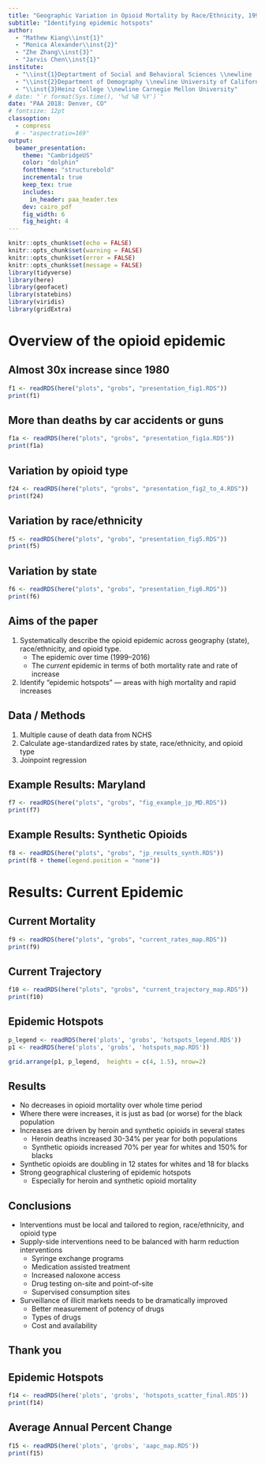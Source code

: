 ```yaml
---
title: "Geographic Variation in Opioid Mortality by Race/Ethnicity, 1999--2016"
subtitle: "Identifying epidemic hotspots"
author: 
  - "Mathew Kiang\\inst{1}"
  - "Monica Alexander\\inst{2}"
  - "Zhe Zhang\\inst{3}"
  - "Jarvis Chen\\inst{1}"
institute:
  - "\\inst{1}Deptartment of Social and Behavioral Sciences \\newline  Harvard TH Chan School of Public Health"
  - "\\inst{2}Department of Demography \\newline University of California, Berkeley"
  - "\\inst{3}Heinz College \\newline Carnegie Mellon University"
# date: "`r format(Sys.time(), '%d %B %Y')`"
date: "PAA 2018: Denver, CO"
# fontsize: 12pt
classoption: 
  - compress
  # - "aspectratio=169"
output: 
  beamer_presentation:
    theme: "CambridgeUS"
    color: "dolphin"
    fonttheme: "structurebold"
    incremental: true
    keep_tex: true
    includes:
      in_header: paa_header.tex
    dev: cairo_pdf
    fig_width: 6
    fig_height: 4
---
```


```r
knitr::opts_chunk$set(echo = FALSE)
knitr::opts_chunk$set(warning = FALSE)
knitr::opts_chunk$set(error = FALSE)
knitr::opts_chunk$set(message = FALSE)
library(tidyverse)
library(here)
library(geofacet)
library(statebins)
library(viridis)
library(gridExtra)
```


# Overview of the opioid epidemic

## Almost 30x increase since 1980

```r
f1 <- readRDS(here("plots", "grobs", "presentation_fig1.RDS"))
print(f1)
```

## More than deaths by car accidents or guns
```r
f1a <- readRDS(here("plots", "grobs", "presentation_fig1a.RDS"))
print(f1a)
```

## Variation by opioid type

```r
f24 <- readRDS(here("plots", "grobs", "presentation_fig2_to_4.RDS"))
print(f24)
```

## Variation by race/ethnicity
```r
f5 <- readRDS(here("plots", "grobs", "presentation_fig5.RDS"))
print(f5)
```

## Variation by state
```r
f6 <- readRDS(here("plots", "grobs", "presentation_fig6.RDS"))
print(f6)
```

## Aims of the paper

1. Systematically describe the opioid epidemic across geography (state), race/ethnicity, and opioid type.
    - The epidemic over time (1999--2016)
    - The *current* epidemic in terms of both mortality rate and rate of increase
2. Identify "epidemic hotspots" --- areas with high mortality and rapid increases

## Data / Methods

1. Multiple cause of death data from NCHS
2. Calculate age-standardized rates by state, race/ethnicity, and opioid type
3. Joinpoint regression 

## Example Results: Maryland
```r
f7 <- readRDS(here("plots", "grobs", "fig_example_jp_MD.RDS"))
print(f7)
```

<!-- ## Synthetic Opioids (See: \texttt{tiny.cc/paa2018}) -->
## Example Results: Synthetic Opioids
```r
f8 <- readRDS(here("plots", "grobs", "jp_results_synth.RDS"))
print(f8 + theme(legend.position = "none"))
```

# Results: Current Epidemic

## Current Mortality
```r
f9 <- readRDS(here("plots", "grobs", "current_rates_map.RDS"))
print(f9)
```

## Current Trajectory
```r
f10 <- readRDS(here("plots", "grobs", "current_trajectory_map.RDS"))
print(f10)
```

## Epidemic Hotspots
```r
p_legend <- readRDS(here('plots', 'grobs', 'hotspots_legend.RDS'))
p1 <- readRDS(here('plots', 'grobs', 'hotspots_map.RDS'))

grid.arrange(p1, p_legend,  heights = c(4, 1.5), nrow=2)
```

## Results

- No decreases in opioid mortality over whole time period
- Where there were increases, it is just as bad (or worse) for the black population
- Increases are driven by heroin and synthetic opioids in several states
    - Heroin deaths increased 30-34\% per year for both populations
    - Synthetic opioids increased 70\% per year for whites and 150\% for blacks
- Synthetic opioids are doubling in 12 states for whites and 18 for blacks
- Strong geographical clustering of epidemic hotspots
    - Especially for heroin and synthetic opioid mortality

## Conclusions

- Interventions must be local and tailored to region, race/ethnicity, and opioid type
- Supply-side interventions need to be balanced with harm reduction interventions
    - Syringe exchange programs
    - Medication assisted treatment
    - Increased naloxone access
    - Drug testing on-site and point-of-site
    - Supervised consumption sites
- Surveillance of illicit markets needs to be dramatically improved
    - Better measurement of potency of drugs
    - Types of drugs
    - Cost and availability
    
## Thank you
\Large
\begin{center}
\textbf{Code and interactive results explorer:} \\ \texttt{https://tiny.cc/paa2018} \newline \newline

 mathewkiang.com | \faGithub: mkiang | \faTwitter: @mathewkiang 

\end{center}

## Epidemic Hotspots
```r
f14 <- readRDS(here('plots', 'grobs', 'hotspots_scatter_final.RDS'))
print(f14)
```

## Average Annual Percent Change
```r
f15 <- readRDS(here('plots', 'grobs', 'aapc_map.RDS'))
print(f15)
```
